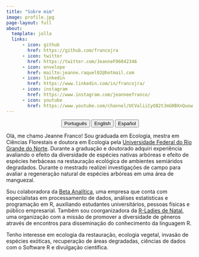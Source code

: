 ---
title: "Sobre mim"
image: profile.jpg
page-layout: full
about:
  template: jolla
  links:
      - icon: github
        href: https://github.com/francojra
      - icon: twitter
        href: https://twitter.com/JeanneF06042346
      - icon: envelope
        href: mailto:jeanne.raquel02@hotmail.com
      - icon: linkedin
        href: https://www.linkedin.com/in/francojra/
      - icon: instagram
        href: https://www.instagram.com/jeanneefranco/
      - icon: youtube
        href: https://www.youtube.com/channel/UCValiiCyO82tJmG0BXnQuow
---

<center>

::: {.btn-group role="group" aria-label="About"}
<a href="about-pt.html"> <button type="button" class="btn btn-primary me-md-2 btn-sm">Português</button></a> <a href="about-en.html"> <button type="button" class="btn btn-primary me-md-2 btn-sm">English</button></a> <a href="about-es.html"><button type="button" class="btn btn-primary me-md-2 btn-sm">Español</button></a>
:::

</center>

Olá, me chamo Jeanne Franco! Sou graduada em Ecologia, mestra em Ciências Florestais e doutora em Ecologia pela [Universidade Federal do Rio Grande do Norte](https://www.ufrn.br/). Durante a graduação e doutorado adquiri experiência avaliando o efeito da diversidade de espécies nativas arbóreas e efeito de espécies herbáceas na restauração ecológica de ambientes semiáridos degradados. Durante o mestrado realizei investigações de campo para avaliar a regeneração natural de espécies arbóreas em uma área de manguezal.

Sou colaboradora da [Beta Analítica](https://betaanalitica.com.br/), uma empresa que conta com especialistas em processamento de dados, análises estatísticas e programação em R, auxiliando estudantes universitários, pessoas físicas e público empresarial. Também sou coorganizadora da [R-Ladies de Natal](https://rladies.org/), uma organização com a missão de promover a diversidade de gêneros através de encontros para disseminação do conhecimento da linguagem R.

Tenho interesse em ecologia da restauração, ecologia vegetal, invasão de espécies exóticas, recuperação de áreas degradadas, ciências de dados com o Software R e divulgação científica.
